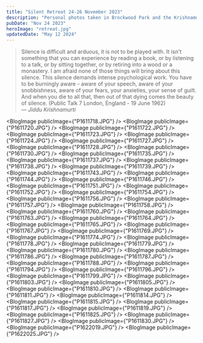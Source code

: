 ```yaml
---
title: "Silent Retreat 24-26 November 2023"
description: "Personal photos taken in Brockwood Park and the Krishnamurty Center during a retreat"
pubDate: "Nov 24 2023"
heroImage: "retreat.jpg"
updatedDate: "May 12 2024"
---
```



> Silence is difficult and arduous, it is not to be played with. It isn't something that you can experience by reading a book, or by listening to a talk, or by sitting together, or by retiring into a wood or a monastery. I am afraid none of those things will bring about this silence. This silence demands intense psychological work. You have to be burningly aware - aware of your speech, aware of your snobbishness, aware of your fears, your anxieties, your sense of guilt. And when you die to all that, then out of that dying comes the beauty of silence. (Public Talk 7 London, England - 19 June 1962)<br/>
> — <cite>Jiddu Krishnamurti</cite>

<BlogImage publicImage={"P1611718.JPG"} />
<BlogImage publicImage={"P1611720.JPG"} />
<BlogImage publicImage={"P1611722.JPG"} />
<BlogImage publicImage={"P1611723.JPG"} />
<BlogImage publicImage={"P1611724.JPG"} />
<BlogImage publicImage={"P1611727.JPG"} />
<BlogImage publicImage={"P1611728.JPG"} />
<BlogImage publicImage={"P1611730.JPG"} />
<BlogImage publicImage={"P1611735.JPG"} />
<BlogImage publicImage={"P1611737.JPG"} />
<BlogImage publicImage={"P1611738.JPG"} />
<BlogImage publicImage={"P1611739.JPG"} />
<BlogImage publicImage={"P1611743.JPG"} />
<BlogImage publicImage={"P1611744.JPG"} />
<BlogImage publicImage={"P1611746.JPG"} />
<BlogImage publicImage={"P1611751.JPG"} />
<BlogImage publicImage={"P1611752.JPG"} />
<BlogImage publicImage={"P1611754.JPG"} />
<BlogImage publicImage={"P1611756.JPG"} />
<BlogImage publicImage={"P1611757.JPG"} />
<BlogImage publicImage={"P1611758.JPG"} />
<BlogImage publicImage={"P1611760.JPG"} />
<BlogImage publicImage={"P1611763.JPG"} />
<BlogImage publicImage={"P1611764.JPG"} />
<BlogImage publicImage={"P1611765.JPG"} />
<BlogImage publicImage={"P1611767.JPG"} />
<BlogImage publicImage={"P1611769.JPG"} />
<BlogImage publicImage={"P1611774.JPG"} />
<BlogImage publicImage={"P1611778.JPG"} />
<BlogImage publicImage={"P1611779.JPG"} />
<BlogImage publicImage={"P1611780.JPG"} />
<BlogImage publicImage={"P1611786.JPG"} />
<BlogImage publicImage={"P1611787.JPG"} />
<BlogImage publicImage={"P1611788.JPG"} />
<BlogImage publicImage={"P1611794.JPG"} />
<BlogImage publicImage={"P1611796.JPG"} />
<BlogImage publicImage={"P1611799.JPG"} />
<BlogImage publicImage={"P1611803.JPG"} />
<BlogImage publicImage={"P1611805.JPG"} />
<BlogImage publicImage={"P1611810.JPG"} />
<BlogImage publicImage={"P1611811.JPG"} />
<BlogImage publicImage={"P1611814.JPG"} />
<BlogImage publicImage={"P1611815.JPG"} />
<BlogImage publicImage={"P1611817.JPG"} />
<BlogImage publicImage={"P1611819.JPG"} />
<BlogImage publicImage={"P1611825.JPG"} />
<BlogImage publicImage={"P1611827.JPG"} />
<BlogImage publicImage={"P1611830.JPG"} />
<BlogImage publicImage={"P1622019.JPG"} />
<BlogImage publicImage={"P1622025.JPG"} />

<CC />
